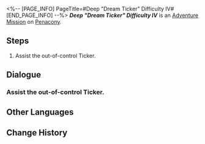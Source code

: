 <%-- [PAGE_INFO]
PageTitle=#Deep "Dream Ticker" Difficulty IV#
[END_PAGE_INFO] --%>
{{Stub|Dialogue.}}
{{Mission Infobox
|id            = 8020211
|title         = 
|image         = <!--Mission Deep "Dream Ticker" Difficulty IV.png-->
|type          = Adventure
|event_name    = 
|chapter       = 
|requirements  = {{subst:void|<!--Unknown: {"Type":"Manual"}-->}}
|summary       = <!--official mission summary from Fate's Atlas-->
|characters    = Trailblazer
|startLocation = [[Penacony]] - [[Deep "Dream Ticker" Difficulty IV]]
|world         = Penacony
|area          = Deep "Dream Ticker" Difficulty IV
|prev          = 
|next          = 
|rewards       = 
}}
'''''Deep "Dream Ticker" Difficulty IV''''' is an [[Adventure Mission]] on [[Penacony]].

==Steps==
# Assist the out-of-control Ticker.

<!--
==Gameplay Notes==

--><!--
==Trial Character==

-->
==Dialogue==
{{Stub Dialogue}}
===Assist the out-of-control Ticker.{{subst:void|<!--802021101-->}}===
{{Mission Description|type=adventure|location=Deep "Dream Ticker" Difficulty IV|Many prison areas have been taken over by these strange Tickers. You have to find a way to fix them, so they don't interfere with the rebuilding of Dreamville.}}
{{Dialogue Start}}
{{Dialogue End}}

==Other Languages==
{{Other Languages
|en   = Deep "Dream Ticker" Difficulty IV
|zhs  = 深层「梦境迷钟」难度IV
|zht  = 深層「夢境迷鐘」難度IV
|ja   = 深層夢境「夢境の迷い時計」難易度IV
|ko   = 깊은 층 「꿈세계 시계」 난이도 IV
|es   = Minutero onírico profundo, dificultad&nbsp;IV
|fr   = Profondeurs&nbsp;: «&nbsp;Horloge des rêves&nbsp;» difficulté&nbsp;IV
|ru   = Нижний мир: Ходики Мира грёз IV
|th   = "นาฬิกาในห้วงฝัน" ชั้นลึก ระดับความยาก IV
|vi   = "Đồng Hồ Mộng Mị" Tầng Sâu - Độ Khó IV
|de   = Tief „Traumuhr“ Schwierigkeitsgrad IV
|id   = "Jam Dunia Mimpi" yang Dalam: Tingkat Kesulitan IV
|pt   = "Relógio Onírico" Profundo Dificuldade IV
}}

==Change History==
{{Change History|2.0}}
